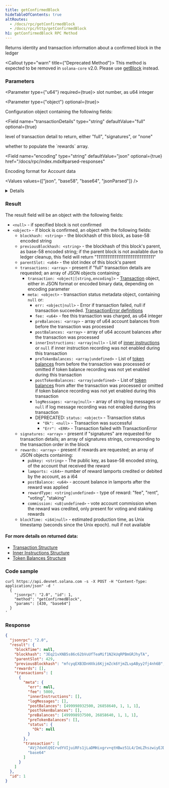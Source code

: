 ```yaml
---
title: getConfirmedBlock
hideTableOfContents: true
altRoutes:
  - /docs/rpc/getConfirmedBlock
  - /docs/rpc/http/getConfirmedBlock
h1: getConfirmedBlock RPC Method
---
```


Returns identity and transaction information about a confirmed block in the
ledger

<Callout type="warn" title={"Deprecated Method"}>
  This method is expected to be removed in `solana-core` v2.0. Please use
  [getBlock](/docs/rpc/http/getblock) instead.
</Callout>

<DocSideBySide>

<DocLeftSide>

### Parameters

<Parameter type={"u64"} required={true}>
  slot number, as u64 integer
</Parameter>

<Parameter type={"object"} optional={true}>

Configuration object containing the following fields:

<Field
  name="commitment"
  type="string"
  defaultValue="finalized"
  optional={true}
  href="/docs/rpc/index.mdx#configuring-state-commitment"
/>

<Field
  name="transactionDetails"
  type="string"
  defaultValue="full"
  optional={true}
>
  level of transaction detail to return, either "full", "signatures", or "none"
</Field>

<Field name="rewards" type="bool" defaultValue={true} optional={true}>
  whether to populate the `rewards` array.
</Field>

<Field 
  name="encoding"
  type="string"
  defaultValue="json"
  optional={true}
  href="/docs/rpc/index.mdx#parsed-responses"
>

Encoding format for Account data

<Values values={["json", "base58", "base64", "jsonParsed"]} />

<details>

- `jsonParsed` encoding attempts to use program-specific instruction parsers to
  return more human-readable and explicit data in the
  `transaction.message.instructions` list.
- If `jsonParsed` is requested but a parser cannot be found, the instruction
  falls back to regular JSON encoding (`accounts`, `data`, and `programIdIndex`
  fields).

</details>

</Field>

</Parameter>

### Result

The result field will be an object with the following fields:

- `<null>` - if specified block is not confirmed
- `<object>` - if block is confirmed, an object with the following fields:
  - `blockhash: <string>` - the blockhash of this block, as base-58 encoded
    string
  - `previousBlockhash: <string>` - the blockhash of this block's parent, as
    base-58 encoded string; if the parent block is not available due to ledger
    cleanup, this field will return "11111111111111111111111111111111"
  - `parentSlot: <u64>` - the slot index of this block's parent
  - `transactions: <array>` - present if "full" transaction details are
    requested; an array of JSON objects containing:
    - `transaction: <object|[string,encoding]>` -
      [Transaction](/docs/rpc/json-structures#transactions) object, either in
      JSON format or encoded binary data, depending on encoding parameter
    - `meta: <object>` - transaction status metadata object, containing `null`
      or:
      - `err: <object|null>` - Error if transaction failed, null if transaction
        succeeded.
        [TransactionError definitions](https://github.com/solana-labs/solana/blob/c0c60386544ec9a9ec7119229f37386d9f070523/sdk/src/transaction/error.rs#L13)
      - `fee: <u64>` - fee this transaction was charged, as u64 integer
      - `preBalances: <array>` - array of u64 account balances from before the
        transaction was processed
      - `postBalances: <array>` - array of u64 account balances after the
        transaction was processed
      - `innerInstructions: <array|null>` - List of
        [inner instructions](/docs/rpc/json-structures#inner-instructions) or
        `null` if inner instruction recording was not enabled during this
        transaction
      - `preTokenBalances: <array|undefined>` - List of
        [token balances](/docs/rpc/json-structures#token-balances) from before
        the transaction was processed or omitted if token balance recording was
        not yet enabled during this transaction
      - `postTokenBalances: <array|undefined>` - List of
        [token balances](/docs/rpc/json-structures#token-balances) from after
        the transaction was processed or omitted if token balance recording was
        not yet enabled during this transaction
      - `logMessages: <array|null>` - array of string log messages or `null` if
        log message recording was not enabled during this transaction
      - DEPRECATED: `status: <object>` - Transaction status
        - `"Ok": <null>` - Transaction was successful
        - `"Err": <ERR>` - Transaction failed with TransactionError
  - `signatures: <array>` - present if "signatures" are requested for
    transaction details; an array of signatures strings, corresponding to the
    transaction order in the block
  - `rewards: <array>` - present if rewards are requested; an array of JSON
    objects containing:
    - `pubkey: <string>` - The public key, as base-58 encoded string, of the
      account that received the reward
    - `lamports: <i64>`- number of reward lamports credited or debited by the
      account, as a i64
    - `postBalance: <u64>` - account balance in lamports after the reward was
      applied
    - `rewardType: <string|undefined>` - type of reward: "fee", "rent",
      "voting", "staking"
    - `commission: <u8|undefined>` - vote account commission when the reward was
      credited, only present for voting and staking rewards
  - `blockTime: <i64|null>` - estimated production time, as Unix timestamp
    (seconds since the Unix epoch). null if not available

#### For more details on returned data:

- [Transaction Structure](/docs/rpc/json-structures#transactions)
- [Inner Instructions Structure](/docs/rpc/json-structures#inner-instructions)
- [Token Balances Structure](/docs/rpc/json-structures#token-balances)

</DocLeftSide>

<DocRightSide>

### Code sample

```shell
curl https://api.devnet.solana.com -s -X POST -H "Content-Type: application/json" -d '
  {
    "jsonrpc": "2.0", "id": 1,
    "method": "getConfirmedBlock",
    "params": [430, "base64"]
  }
'
```

### Response

```json
{
  "jsonrpc": "2.0",
  "result": {
    "blockTime": null,
    "blockhash": "3Eq21vXNB5s86c62bVuUfTeaMif1N2kUqRPBmGRJhyTA",
    "parentSlot": 429,
    "previousBlockhash": "mfcyqEXB3DnHXki6KjjmZck6YjmZLvpAByy2fj4nh6B",
    "rewards": [],
    "transactions": [
      {
        "meta": {
          "err": null,
          "fee": 5000,
          "innerInstructions": [],
          "logMessages": [],
          "postBalances": [499998932500, 26858640, 1, 1, 1],
          "postTokenBalances": [],
          "preBalances": [499998937500, 26858640, 1, 1, 1],
          "preTokenBalances": [],
          "status": {
            "Ok": null
          }
        },
        "transaction": [
          "AVj7dxHlQ9IrvdYVIjuiRFs1jLaDMHixgrv+qtHBwz51L4/ImLZhszwiyEJDIp7xeBSpm/TX5B7mYzxa+fPOMw0BAAMFJMJVqLw+hJYheizSoYlLm53KzgT82cDVmazarqQKG2GQsLgiqktA+a+FDR4/7xnDX7rsusMwryYVUdixfz1B1Qan1RcZLwqvxvJl4/t3zHragsUp0L47E24tAFUgAAAABqfVFxjHdMkoVmOYaR1etoteuKObS21cc1VbIQAAAAAHYUgdNXR0u3xNdiTr072z2DVec9EQQ/wNo1OAAAAAAAtxOUhPBp2WSjUNJEgfvy70BbxI00fZyEPvFHNfxrtEAQQEAQIDADUCAAAAAQAAAAAAAACtAQAAAAAAAAdUE18R96XTJCe+YfRfUp6WP+YKCy/72ucOL8AoBFSpAA==",
          "base64"
        ]
      }
    ]
  },
  "id": 1
}
```

</DocRightSide>
</DocSideBySide>

